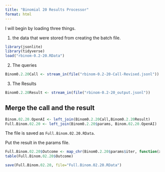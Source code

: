 ```yaml
---
title: "Binomial 20 Results Processor"
format: html
---
```


I will begin by loading three things.  

1. the data that were stored from creating the batch file.

```r
library(jsonlite)
library(tidyverse)
load("rbinom-0.2-20.RData")
```

2. The queries

```r
Binom0.2.20Call <- stream_in(file("rbinom-0.2-20-Call-Revised.jsonl"))
```

3. The Results

```r
Binom0.2.20Result <- stream_in(file("rbinom-0.2-20_output.jsonl"))
```

## Merge the call and the result

```r
Binom.02.20.OpenAI <- left_join(Binom0.2.20Call,Binom0.2.20Result)
Full.Binom.02.20 <- left_join(Binom0.2.20$params, Binom.02.20.OpenAI)
```

The file is saved as `Full.Binom.02.20.RData`.

Put the result in the params file.

```r
Full.Binom.02.20$Outcome <- map_chr(Binom0.2.20$params$iter, function(x) { unlist(Binom0.2.20Result$response$body$choices[[x]][[2]][2]) })
table(Full.Binom.02.20$Outcome)
```

```r
save(Full.Binom.02.20, file="Full.Binom.02.20.RData")
```

